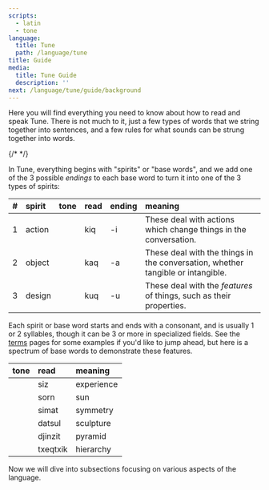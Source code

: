 ```yaml
---
scripts:
  - latin
  - tone
language:
  title: Tune
  path: /language/tune
title: Guide
media:
  title: Tune Guide
  description: ''
next: /language/tune/guide/background
---
```


Here you will find everything you need to know about how to read and
speak Tune. There is not much to it, just a few types of words that we
string together into sentences, and a few rules for what sounds can be
strung together into words.

{/* <Note text="You can click on any word's fancy script to have it read aloud." /> */}

In Tune, everything begins with "spirits" or "base words", and we add
one of the 3 possible _endings_ to each base word to turn it into one of
the 3 types of spirits:

|  #  | spirit | tone                                             | read | ending | meaning                                                                         |
| :-: | :----- | :----------------------------------------------- | :--- | :----- | :------------------------------------------------------------------------------ |
|  1  | action | <T value="kiq" script="tone" processor="tone" /> | kiq  | -i     | These deal with actions which change things in the conversation.                |
|  2  | object | <T value="kaq" script="tone" processor="tone" /> | kaq  | -a     | These deal with the things in the conversation, whether tangible or intangible. |
|  3  | design | <T value="kuq" script="tone" processor="tone" /> | kuq  | -u     | These deal with the _features_ of things, such as their properties.             |

Each spirit or base word starts and ends with a consonant, and is
usually 1 or 2 syllables, though it can be 3 or more in specialized
fields. See the [terms](/term) pages for some examples if you'd like to
jump ahead, but here is a spectrum of base words to demonstrate these
features.

| tone                                                  | read     | meaning    |
| :---------------------------------------------------- | :------- | :--------- |
| <T script="tone" processor="tone" value="siz" />      | siz      | experience |
| <T script="tone" processor="tone" value="sorn" />     | sorn     | sun        |
| <T script="tone" processor="tone" value="simat" />    | simat    | symmetry   |
| <T script="tone" processor="tone" value="datsul" />   | datsul   | sculpture  |
| <T script="tone" processor="tone" value="djinzit" />  | djinzit  | pyramid    |
| <T script="tone" processor="tone" value="txeqtxik" /> | txeqtxik | hierarchy  |

Now we will dive into subsections focusing on various aspects of the
language.

